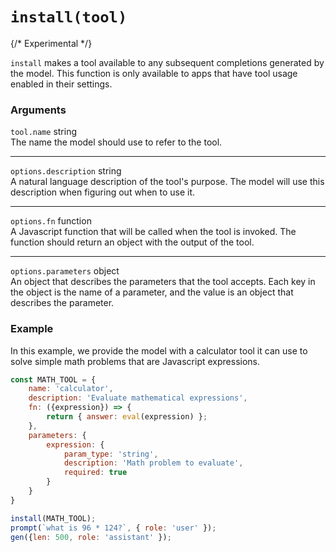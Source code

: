 
# `install(tool)`

{/* <Badge className="mt-1" color="cyan">Experimental</Badge> */}
<ExperimentalBadge className='inline-block mt-3' />

`install` makes a tool available to any subsequent completions generated by the model. This function is only available to apps that have tool usage enabled in their settings.

### Arguments

`tool.name` <span className="font-mono">string</span><br/>
The name the model should use to refer to the tool.

---
`options.description` <span className="font-mono">string</span><br/>
A natural language description of the tool's purpose. The model will use this description when figuring out when to use it. 

---
`options.fn` <span className="font-mono">function</span><br/>
A Javascript function that will be called when the tool is invoked. The function should return an object with the output of the tool.

---
`options.parameters` <span className="font-mono">object</span><br/>
An object that describes the parameters that the tool accepts. Each key in the object is the name of a parameter, and the value is an object that describes the parameter.

### Example 

In this example, we provide the model with a calculator tool it can use to solve simple math problems that are Javascript expressions. 

```js filename="prompt.js" copy
const MATH_TOOL = { 
    name: 'calculator', 
    description: 'Evaluate mathematical expressions', 
    fn: ({expression}) => { 
        return { answer: eval(expression) };
    },
    parameters: { 
        expression: { 
            param_type: 'string', 
            description: 'Math problem to evaluate', 
            required: true 
        }
    }
}

install(MATH_TOOL); 
prompt(`what is 96 * 124?`, { role: 'user' });
gen({len: 500, role: 'assistant' }); 
```